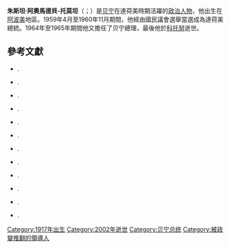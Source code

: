 {{Infobox President
| name          = 朱斯坦·阿奧馬德貝-托莫坦
| image         = Ahomadegbe.jpg
| caption       = 
| order         = [[贝宁总理|达荷美总理]]
| term_start    = 1964年1月25日
| term_end      = 1965年11月29日
| predecessor   = [[克里斯托夫·索格洛|克里斯托夫·索格洛]]
| successor     = [[克里斯托夫·索格洛|克里斯托夫·索格洛]]
| order2        = [[贝宁总统|达荷美总统委员会主席]]
| vicepresident2= 
| term_start2   = 1972年5月7日
| term_end2     = 1972年10月26日
| predecessor2  = [[于貝爾·馬加|于貝爾·馬加]]
| successor2    = [[馬蒂厄·克雷庫|馬蒂厄·克雷庫]] (篡夺)
| order3        = 
| vicepresident3 =
| term_start3    = 
| term_end3      = 
| predecessor3   =
| successor3     = 
| birth_date    = {{birth date|1917|01|16|mf=y}}
| birth_place   = [[法属达荷美|法属达荷美]][[阿波美|阿波美]]
| death_date    = {{Death date and age|2002|03|08|1917|01|16|mf=y}}
| death_place   = [[贝宁|贝宁]][[科托努|科托努]]
| spouse        = 
| party         = 
| religion      =
|signature = Signature of Justin Ahomadégbé-Tomêtin.png
}}

'''朱斯坦·阿奧馬德貝-托莫坦'''（{{Lang-fr|Justin Ahomadégbé-Tomêtin}}；{{bd|1917年|1月16日|2002年|3月8日}}）是[[贝宁|贝宁]]在達荷美時期活躍的[[政治人物|政治人物]]，他出生在[[阿波美|阿波美]]地區。1959年4月至1960年11月期間，他經由國民議會選舉當選成為達荷美總統。1964年至1965年期間他又擔任了贝宁總理，最後他於[[科托努|科托努]]逝世。

== 參考文獻 ==
{{refbegin}}
* {{citation|last=Carter|first=Gwendolen Margaret (ed.)|title=Five African States; Responses to Diversity: the Congo, Dahomey, the Cameroun Federal Republic, the Rhodesias and Nyasaland, South Africa|chapter=Dahomey|year=1963|publisher=[[Cornell_University_Press|Cornell University Press]]|location=[[Ithaca,_New_York|Ithaca, New York]]|oclc=413212}}.
* {{citation|last=Danopoulos|first=Constantine Panos|title=The Decline of Military Regimes: The Civilian Influence|publisher=Westview Press|location=[[Boulder,_Colorado|Boulder, Colorado]]|year=1988|isbn=0-8133-7304-2|oclc=15162972}}.
* {{citation|doi=10.2307/523497|last=Decalo|first=Samuel|date=December 1970|title=Full Circle in Dahomey|journal=African Studies Review|publisher=African Studies Association |volume=13|issue=3|jstor=523497|pages=445–457}}.
* {{citation|last=Decalo|first=Samuel|date=April 1973|title=Regionalism, Politics, and the Military in Dahomey|journal=The Journal of Developing Areas|publisher=College of Business, Tennessee State University |volume=7|issue=3|jstor=4190033}}.
* {{citation|last=Decalo|first=Samuel|title=Historical Dictionary of Dahomey (People's Republic of Benin)|publisher=Scarecrow Press|location=[[Metuchen,_New_Jersey|Metuchen, New Jersey]]|year=1976|isbn=0-8108-0833-1|oclc=1959674}}.
* {{citation|last=Dossou-Yovo|first=Noel|authorlink=Noel Dossou-Yovo|date=September 1999|title=The Experience of Benin|journal=International Journal on World Peace|volume=16|issue=3|url=http://www.questia.com/googleScholar.qst;jsessionid=JQLDgC2JRlQJCYlLmygTXRWrpKPlyfSTHXRGGCTPtGcSL5wQQQmJ!713980606?docId=5001834798|issn=0742-3640|oclc=211426384}}.
*{{citation|last1=Hudgens|first1=Jim|last2=Trillo|first2=Richard|last3=Calonnec|first3=Nathalie|title=The Rough Guide to West Africa|publisher=[[Rough_Guides|Rough Guides]]|location=London|year=2003|isbn=1-84353-118-6|oclc=176832097}}.
* {{citation|last1=Ihonvbere|first1=Julius Omozuanvbo|last2=Mbaku|first2=John Mukum|title=Political Liberalization and Democratization in Africa: Lessons from Country Experiences|publisher=[[Praeger|Praeger]]|location=[[Westport,_Connecticut|Westport, Connecticut]]|year=2003|isbn=0-313-05151-8|oclc=60127996}}.
* {{citation|last=Kneib|first=Martha |title=Benin|series=Cultures of the World|publisher=[[Marshall_Cavendish|Marshall Cavendish]]|location=[[Tarrytown,_New_York|Tarrytown, New York]]|year=2007|isbn=0-7614-2328-1|oclc=62109915}}.
* {{citation|last=Matthews|first=Ronald|title=African Powder Keg: Revolt and Dissent in Six Emergent Nations|year=1966|publisher=[[The_Bodley_Head|The Bodley Head]]|location=London|oclc=246401461}}.
* {{citation|last=Ronen|first=Dov|title=Dahomey: Between Tradition and Modernity|publisher=Cornell University Press|location=[[Ithaca,_New_York|Ithaca, New York]]|year=1975|isbn=0-8014-0927-6|oclc=1527290}}.
* {{citation|last=West Africa Publishing Company|title=West Africa|year=1971}}.
{{refend}}

{{贝宁总统}}
{{Authority control}}

[[Category:1917年出生|Category:1917年出生]]
[[Category:2002年逝世|Category:2002年逝世]]
[[Category:贝宁总统|Category:贝宁总统]]
[[Category:被政變推翻的領導人|Category:被政變推翻的領導人]]